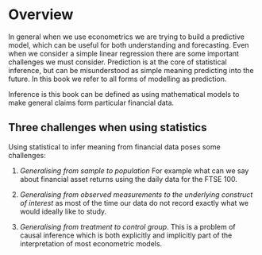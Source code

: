 # Overview

In general when we use econometrics we are trying to build a predictive model, which can be useful for both understanding and forecasting.  Even when we consider a simple linear regression there are some important challenges we must consider.  Prediction is at the core of statistical inference, but can be misunderstood as simple meaning predicting into the future.  In this book we refer to all forms of modelling as prediction.

Inference is this book can be defined as using mathematical models to make general claims form particular financial data.

## Three challenges when using statistics
Using statistical to infer meaning from financial data poses some challenges:

1. *Generalising from sample to population*  For example what can we say about financial asset returns using the daily data for the FTSE 100.

2. *Generalising from observed measurements to the underlying construct of interest* as most of the time our data do not record exactly what we would ideally like to study.

3. *Generalising from treatment to control group*.  This is a problem of causal inference which is both explicitly and implicitly part of the interpretation of most econometric models.


